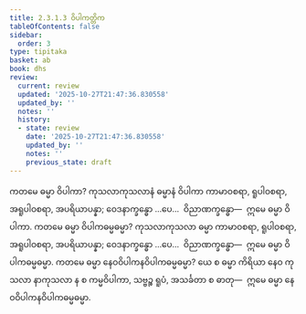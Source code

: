 ```yaml
---
title: 2.3.1.3 ဝိပါကတ္တိက
tableOfContents: false
sidebar:
  order: 3
type: tipitaka
basket: ab
book: dhs
review:
  current: review
  updated: '2025-10-27T21:47:36.830558'
  updated_by: ''
  notes: ''
  history:
  - state: review
    date: '2025-10-27T21:47:36.830558'
    updated_by: ''
    notes: ''
    previous_state: draft
---
```



<ReviewStatus review={frontmatter.review} showDetails={true} />

<HypothesisAnnotation frontmatter={frontmatter} />

<DynamicBreadcrumb />

<Division number="991" book="dhs" e="ch" v="29" p="206">

<Paragraph number="1656" book="dhs">
ကတမေ ဓမ္မာ ဝိပါကာ? ကုသလာကုသလာနံ ဓမ္မာနံ ဝိပါကာ ကာမာဝစရာ, ရူပါဝစရာ, အရူပါဝစရာ, အပရိယာပန္နာ; ဝေဒနာက္ခန္ဓော …ပေ…  ဝိညာဏက္ခန္ဓော—  ဣမေ ဓမ္မာ ဝိပါကာ.
</Paragraph>

</Division>
<Division number="992" book="dhs" e="ch" v="29" p="206">

<Paragraph number="1657" book="dhs">
ကတမေ ဓမ္မာ ဝိပါကဓမ္မဓမ္မာ? ကုသလာကုသလာ ဓမ္မာ ကာမာဝစရာ, ရူပါဝစရာ, အရူပါဝစရာ, အပရိယာပန္နာ; ဝေဒနာက္ခန္ဓော …ပေ…  ဝိညာဏက္ခန္ဓော—  ဣမေ ဓမ္မာ ဝိပါကဓမ္မဓမ္မာ.
</Paragraph>

</Division>
<Division number="993" book="dhs" e="ch" v="29" p="206">

<Paragraph number="1658" book="dhs">
ကတမေ ဓမ္မာ နေဝဝိပါကနဝိပါကဓမ္မဓမ္မာ? ယေ စ ဓမ္မာ ကိရိယာ နေဝ ကုသလာ နာကုသလာ န စ ကမ္မဝိပါကာ, သဗ္ဗဉ္စ ရူပံ, အသင်္ခတာ စ ဓာတု—  ဣမေ ဓမ္မာ နေဝဝိပါကနဝိပါကဓမ္မဓမ္မာ.
</Paragraph>
</Division>